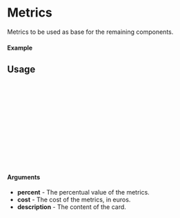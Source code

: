 
<Meta of={Metrics} title="Metrics" />

# Metrics

Metrics to be used as base for the remaining components.

#### Example

<Canvas of={Metrics.Default} />

## Usage

```ts
import {Metrics} from "gf-components";

const Example = () => {
  return (
    <Metrics
      percent={35},
      cost={18.6},
      description={'description of the metrics'}
    />
  );
};

export default Example;
```

#### Arguments
- **percent** - The percentual value of the metrics.
- **cost** - The cost of the metrics, in euros.
- **description** - The content of the card.